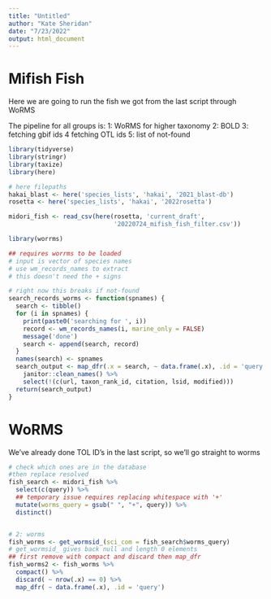 ```yaml
---
title: "Untitled"
author: "Kate Sheridan"
date: "7/23/2022"
output: html_document
---
```


# Mifish Fish

Here we are going to run the fish we got from the last script through WoRMS

The pipeline for all groups is:
1: WoRMS for higher taxonomy
2: BOLD
3: fetching gbif ids
4 fetching OTL ids
5: list of not-found

```r
library(tidyverse)
library(stringr)
library(taxize)
library(here)

# here filepaths
hakai_blast <- here('species_lists', 'hakai', '2021_blast-db')
rosetta <- here('species_lists', 'hakai', '2022rosetta')
```

```r
midori_fish <- read_csv(here(rosetta, 'current_draft', 
                             '20220724_mifish_fish_filter.csv'))
```


```r
library(worrms)

## requires worrms to be loaded
# input is vector of species names
# use wm_records_names to extract 
# this doesn't need the + signs

# right now this breaks if not-found
search_records_worms <- function(spnames) {
  search <- tibble()
  for (i in spnames) {
    print(paste0('searching for ', i))
    record <- wm_records_names(i, marine_only = FALSE)
    message('done')
    search <- append(search, record)
  }
  names(search) <- spnames
  search_output <- map_dfr(.x = search, ~ data.frame(.x), .id = 'query') %>%
    janitor::clean_names() %>%
    select(!(c(url, taxon_rank_id, citation, lsid, modified)))
  return(search_output)
}
```

# WoRMS

We've already done TOL ID's in the last script, so we'll go straight to worms
```r
# check which ones are in the database
#then replace resolved
fish_search <- midori_fish %>%
  select(c(query)) %>%
  ## temporary issue requires replacing whitespace with '+'
  mutate(worms_query = gsub(" ", "+", query)) %>%
  distinct()


# 2: worms
fish_worms <- get_wormsid_(sci_com = fish_search$worms_query)
# get_wormsid_ gives back null and length 0 elements
## first remove with compact and discard then map_dfr
fish_worms2 <- fish_worms %>% 
  compact() %>%
  discard( ~ nrow(.x) == 0) %>%
  map_dfr( ~ data.frame(.x), .id = 'query')
```

